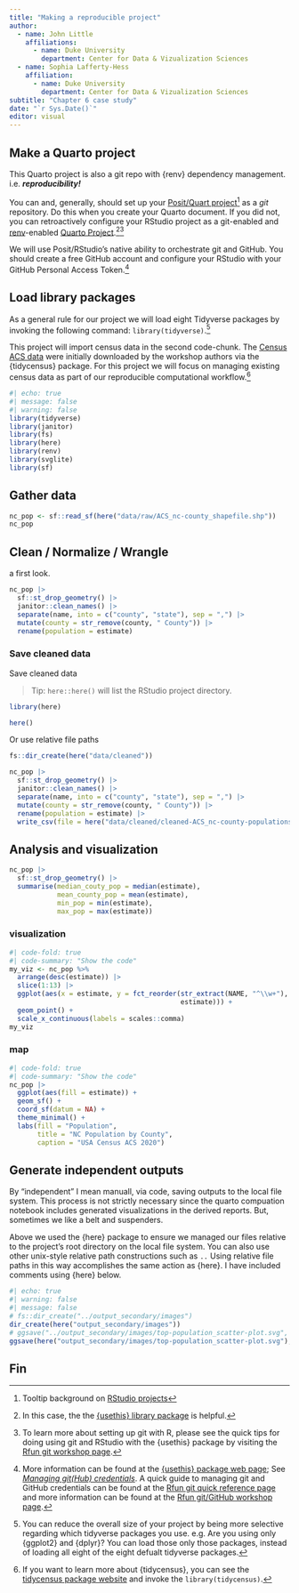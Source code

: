```yaml
---
title: "Making a reproducible project"
author: 
  - name: John Little
    affiliations:
      - name: Duke University
        department: Center for Data & Vizualization Sciences
  - name: Sophia Lafferty-Hess
    affiliation:
      - name: Duke University
        department: Center for Data & Vizualization Sciences    
subtitle: "Chapter 6 case study"
date: "`r Sys.Date()`"
editor: visual
---
```


## Make a Quarto project

This Quarto project is also a git repo with {renv} dependency management. i.e. ***reproducibility!***

You can and, generally, should set up your [Posit/Quart project](https://quarto.org/docs/projects/quarto-projects.html)[^1] as a *git* repository. Do this when you create your Quarto document. If you did not, you can retroactively configure your RStudio project as a git-enabled and [renv](https://rstudio.github.io/renv/articles/renv.html)-enabled [Quarto Project](https://quarto.org/docs/projects/quarto-projects.html#creating-projects).[^2][^3]

[^1]: Tooltip background on [RStudio projects](https://support.posit.co/hc/en-us/articles/200526207-Using-Projects)

[^2]: In this case, the the [{usethis} library package](https://usethis.r-lib.org/) is helpful.

[^3]: To learn more about setting up git with R, please see the quick tips for doing using git and RStudio with the {usethis} package by visiting the [Rfun git workshop page](https://rfun.library.duke.edu/portfolio/git_workshop/).

We will use Posit/RStudio's native ability to orchestrate git and GitHub. You should create a free GitHub account and configure your RStudio with your GitHub Personal Access Token.[^4]

[^4]: More information can be found at the [{usethis} package web page](https://usethis.r-lib.org/); See [*Managing git(Hub) credentials*](https://usethis.r-lib.org/articles/git-credentials.html). A quick guide to managing git and GitHub credentials can be found at the [Rfun git quick reference page](https://rfun.library.duke.edu/git) and more information can be found at the [Rfun git/GitHub workshop page](https://rfun.library.duke.edu/portfolio/git_workshop/).

## Load library packages

As a general rule for our project we will load eight Tidyverse packages by invoking the following command: `library(tidyverse)`.[^5]

[^5]: You can reduce the overall size of your project by being more selective regarding which tidyverse packages you use. e.g. Are you using only {ggplot2} and {dplyr}? You can load those only those packages, instead of loading all eight of the eight defualt tidyverse packages.

This project will import census data in the second code-chunk. The [Census ACS data](https://www.census.gov/programs-surveys/acs/) were initially downloaded by the workshop authors via the {tidycensus} package. For this project we will focus on managing existing census data as part of our reproducible computational workflow.[^6]

[^6]: If you want to learn more about {tidycensus}, you can see the [tidycensus package website](https://walker-data.com/tidycensus/) and invoke the `library(tidycensus)`.

```r
#| echo: true
#| message: false
#| warning: false
library(tidyverse)
library(janitor)
library(fs)
library(here)
library(renv)
library(svglite)
library(sf)
```

## Gather data

```r
nc_pop <- sf::read_sf(here("data/raw/ACS_nc-county_shapefile.shp"))
nc_pop 
```

## Clean / Normalize / Wrangle

a first look.

```r
nc_pop |>
  sf::st_drop_geometry() |> 
  janitor::clean_names() |>
  separate(name, into = c("county", "state"), sep = ",") |>
  mutate(county = str_remove(county, " County")) |>
  rename(population = estimate) 
```

### Save cleaned data

Save cleaned data

> Tip: `here::here()` will list the RStudio project directory.

```r
library(here)

here()
```

Or use relative file paths

```r
fs::dir_create(here("data/cleaned"))

nc_pop |>
  sf::st_drop_geometry() |> 
  janitor::clean_names() |>
  separate(name, into = c("county", "state"), sep = ",") |>
  mutate(county = str_remove(county, " County")) |>
  rename(population = estimate) |>
  write_csv(file = here("data/cleaned/cleaned-ACS_nc-county-populations.csv"))
```

## Analysis and visualization

```r
nc_pop |>
  sf::st_drop_geometry() |>
  summarise(median_couty_pop = median(estimate), 
            mean_county_pop = mean(estimate),
            min_pop = min(estimate),
            max_pop = max(estimate))
```

### visualization

```r
#| code-fold: true
#| code-summary: "Show the code"
my_viz <- nc_pop %>% 
  arrange(desc(estimate)) |> 
  slice(1:13) |>
  ggplot(aes(x = estimate, y = fct_reorder(str_extract(NAME, "^\\w+"), 
                                           estimate))) + 
  geom_point() +
  scale_x_continuous(labels = scales::comma)
my_viz
```

### map

```r
#| code-fold: true
#| code-summary: "Show the code"
nc_pop |> 
  ggplot(aes(fill = estimate)) + 
  geom_sf() +
  coord_sf(datum = NA) +
  theme_minimal() +
  labs(fill = "Population", 
       title = "NC Population by County",
       caption = "USA Census ACS 2020")
```

## Generate independent outputs

By "independent" I mean manuall, via code, saving outputs to the local file system. This process is not strictly necessary since the quarto compuation notebook includes generated visualizations in the derived reports. But, sometimes we like a belt and suspenders.

Above we used the {here} package to ensure we managed our files relative to the project's root directory on the local file system. You can also use other unix-style relative path constructions such as `..` Using relative file paths in this way accomplishes the same action as {here}. I have included comments using {here} below.

```r
#| echo: true
#| warning: false
#| message: false
# fs::dir_create("../output_secondary/images")
dir_create(here("output_secondary/images"))
# ggsave("../output_secondary/images/top-population_scatter-plot.svg", my_viz)
ggsave(here("output_secondary/images/top-population_scatter-plot.svg"), my_viz)
```

## Fin
